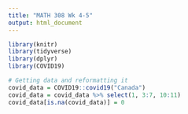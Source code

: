 ```yaml
---
title: "MATH 308 Wk 4-5"
output: html_document
---
```


```r
library(knitr)
library(tidyverse)
library(dplyr)
library(COVID19)
```

```r
# Getting data and reformatting it
covid_data = COVID19::covid19("Canada")
covid_data = covid_data %>% select(1, 3:7, 10:11)
covid_data[is.na(covid_data)] = 0
```


